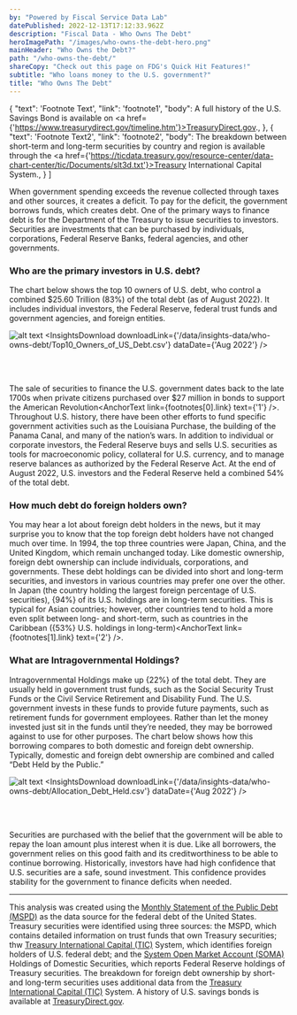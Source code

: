```yaml
---
by: "Powered by Fiscal Service Data Lab"
datePublished: 2022-12-13T17:12:33.962Z
description: "Fiscal Data - Who Owns The Debt"
heroImagePath: "/images/who-owns-the-debt-hero.png"
mainHeader: "Who Owns the Debt?"
path: "/who-owns-the-debt/"
shareCopy: "Check out this page on FDG's Quick Hit Features!"
subtitle: "Who loans money to the U.S. government?"
title: "Who Owns The Debt"
---
```



  {
    "text": 'Footnote Text',
    "link": 'footnote1',
    "body": <span> A full history of the U.S. Savings Bond is available on <a href={'https://www.treasurydirect.gov/timeline.htm'}>TreasuryDirect.gov</a>.</span>,
  },
  {
    "text": 'Footnote Text2',
    "link": 'footnote2',
    "body": <span> The breakdown between short-term and long-term securities by country and region is available through the <a href={'https://ticdata.treasury.gov/resource-center/data-chart-center/tic/Documents/slt3d.txt'}>Treasury International Capital System</a>.</span>,
  }
]


When government spending exceeds the revenue collected through taxes and other sources, it creates a deficit.
To pay for the deficit, the government borrows funds, which creates debt. One of the primary ways to finance debt
is for the Department of the Treasury to issue securities to investors. Securities are investments that can be
purchased by individuals, corporations, Federal Reserve Banks, federal agencies, and other governments.

### Who are the primary investors in U.S. debt?

The chart below shows the top 10 owners of U.S. debt, who control a combined $25.60 Trillion (83%) of the total debt (as of August 2022).
It includes individual investors, the Federal Reserve, federal trust funds and government agencies, and foreign entities.

![alt text](/images/feature_placeholder.png "Horizontal blue bar graph that displays the top 10 owners of the U.S.
debt in order of greatest to least dollar amount: U.S. Investors ($11.16T), Federal Reserve ($5.59T), Social Security ($2.85T),
Department of Defense ($1.53T), Japan ($1.20T), China ($0.97T), Civil Service Retirement ($0.96 T), United Kingdom ($0.64T),
Medicare ($0.38T), and Cayman Islands ($0.31T). Data is updated as of August 2022. ")
<InsightsDownload downloadLink={'/data/insights-data/who-owns-debt/Top10_Owners_of_US_Debt.csv'} dataDate={'Aug 2022'} />

<br />
<br />

The sale of securities to finance the U.S. government dates back to the late 1700s when private citizens purchased over
$27 million in bonds to support the American Revolution<AnchorText link={footnotes[0].link} text={'1'} />. Throughout U.S. history, there have been other efforts to fund
specific government activities such as the Louisiana Purchase, the building of the Panama Canal, and many of the nation’s wars.
In addition to individual or corporate investors, the Federal Reserve buys and sells U.S. securities as tools for macroeconomic policy,
collateral for U.S. currency, and to manage reserve balances as authorized by the Federal Reserve Act. At the end of August 2022,
U.S. investors and the Federal Reserve held a combined 54% of the total debt.

### How much debt do foreign holders own?

You may hear a lot about foreign debt holders in the news, but it may surprise you to know that
the top foreign debt holders have not changed much over time. In 1994, the top three countries
were Japan, China, and the United Kingdom, which remain unchanged today. Like domestic ownership,
foreign debt ownership can include individuals, corporations, and governments. These debt holdings
can be divided into short and long-term securities, and investors in various countries may prefer
one over the other. In Japan (the country holding the largest foreign percentage of U.S. securities),
{94%} of its U.S. holdings are in long-term securities. This is typical for Asian countries; however,
other countries tend to hold a more even split between long- and short-term, such as countries in
the Caribbean ({53%} U.S. holdings in long-term)<AnchorText link={footnotes[1].link} text={'2'} />.

### What are Intragovernmental Holdings?

Intragovernmental Holdings make up {22%} of the total debt. They are usually held in government trust funds,
such as the Social Security Trust Funds or the Civil Service Retirement and Disability Fund. The U.S. government
invests in these funds to provide future payments, such as retirement funds for government employees. Rather than
let the money invested just sit in the funds until they’re needed, they may be borrowed against to use for other purposes.
The chart below shows how this borrowing compares to both domestic and foreign debt ownership. Typically, domestic and
foreign debt ownership are combined and called “Debt Held by the Public.”

![alt text](/images/feature_placeholder.png "Three donut charts displayed horizontally across the page to present the portions of U.S. debt that U.S. investors {(54%)},
U.S. trust funds {(22%)}, and foreign investors hold {(24%)}. Data is updated as of August 2022. ")
<InsightsDownload downloadLink={'/data/insights-data/who-owns-debt/Allocation_Debt_Held.csv'} dataDate={'Aug 2022'} />

<br />
<br />

Securities are purchased with the belief that the government will be able to repay the loan amount plus interest when it is due.
Like all borrowers, the government relies on this good faith and its creditworthiness to be able to continue borrowing. Historically,
investors have had high confidence that U.S. securities are a safe, sound investment. This confidence provides stability for the
government to finance deficits when needed.

---

<Footnote footnotes={footnotes} />

<DSM>

  This analysis was created using the [Monthly Statement of the Public Debt (MSPD)](https://fiscaldata.treasury.gov/datasets/monthly-statement-public-debt/summary-of-treasury-securities-outstanding)
  as the data source for the federal debt of the United States. Treasury securities were identified using three sources: the MSPD, which contains detailed information on trust funds that own Treasury securities;
  thw [Treasury International Capital (TIC)](https://ticdata.treasury.gov/Publish/mfh.txt) System, which identifies foreign holders of U.S. federal debt; and the [System Open Market Account (SOMA)](https://www.newyorkfed.org/markets/soma-holdings) Holdings of Domestic Securities,
  which reports Federal Reserve holdings of Treasury securities. The breakdown for foreign debt ownership by short- and long-term securities uses additional data from the [Treasury International Capital (TIC)](https://ticdata.treasury.gov/resource-center/data-chart-center/tic/Documents/slt3d.txt) System.
  A history of U.S. savings bonds is available at [TreasuryDirect.gov](https://www.treasurydirect.gov/timeline.htm).

</DSM>
